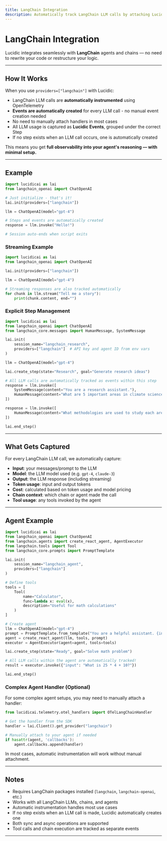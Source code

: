 ```yaml
---
title: LangChain Integration
description: Automatically track LangChain LLM calls by attaching Lucidic to your agent — even if it's deeply nested.
---
```


# LangChain Integration

Lucidic integrates seamlessly with **LangChain** agents and chains — no need to rewrite your code or restructure your logic.

---

## How It Works

When you use `providers=["langchain"]` with Lucidic:

- LangChain LLM calls are **automatically instrumented** using OpenTelemetry
- **Events are automatically created** for every LLM call - no manual event creation needed
- No need to manually attach handlers in most cases
- All LLM usage is captured as **Lucidic Events**, grouped under the correct Step
- If no step exists when an LLM call occurs, one is automatically created

This means you get **full observability into your agent's reasoning — with minimal setup.**

---

## Example

```python
import lucidicai as lai
from langchain_openai import ChatOpenAI

# Just initialize - that's it!
lai.init(providers=["langchain"])

llm = ChatOpenAI(model="gpt-4")

# Steps and events are automatically created
response = llm.invoke("Hello!")

# Session auto-ends when script exits
```

### Streaming Example

```python
import lucidicai as lai
from langchain_openai import ChatOpenAI

lai.init(providers=["langchain"])

llm = ChatOpenAI(model="gpt-4")

# Streaming responses are also tracked automatically
for chunk in llm.stream("Tell me a story"):
    print(chunk.content, end="")
```

### Explicit Step Management

```python
import lucidicai as lai
from langchain_openai import ChatOpenAI
from langchain_core.messages import HumanMessage, SystemMessage

lai.init(
    session_name="langchain_research",
    providers=["langchain"]  # API key and agent ID from env vars
)

llm = ChatOpenAI(model="gpt-4")

lai.create_step(state="Research", goal="Generate research ideas")

# All LLM calls are automatically tracked as events within this step
response = llm.invoke([
    SystemMessage(content="You are a research assistant."),
    HumanMessage(content="What are 5 important areas in climate science?")
])

response = llm.invoke([
    HumanMessage(content="What methodologies are used to study each area?")
])

lai.end_step()
```

---

## What Gets Captured

For every LangChain LLM call, we automatically capture:

- **Input**: your messages/prompt to the LLM
- **Model**: the LLM model used (e.g. `gpt-4`, `claude-3`)
- **Output**: the LLM response (including streaming)
- **Token usage**: input and output tokens
- **Cost**: calculated based on token usage and model pricing
- **Chain context**: which chain or agent made the call
- **Tool usage**: any tools invoked by the agent


---

## Agent Example

```python
import lucidicai as lai
from langchain_openai import ChatOpenAI
from langchain.agents import create_react_agent, AgentExecutor
from langchain.tools import Tool
from langchain_core.prompts import PromptTemplate

lai.init(
    session_name="langchain_agent",
    providers=["langchain"]
)

# Define tools
tools = [
    Tool(
        name="Calculator",
        func=lambda x: eval(x),
        description="Useful for math calculations"
    )
]

# Create agent
llm = ChatOpenAI(model="gpt-4")
prompt = PromptTemplate.from_template("You are a helpful assistant. {input}")
agent = create_react_agent(llm, tools, prompt)
executor = AgentExecutor(agent=agent, tools=tools)

lai.create_step(state="Ready", goal="Solve math problem")

# All LLM calls within the agent are automatically tracked!
result = executor.invoke({"input": "What is 25 * 4 + 10?"})

lai.end_step()
```

### Complex Agent Handler (Optional)

For some complex agent setups, you may need to manually attach a handler:

```python
from lucidicai.telemetry.otel_handlers import OTelLangChainHandler

# Get the handler from the SDK
handler = lai.Client().get_provider("langchain")

# Manually attach to your agent if needed
if hasattr(agent, 'callbacks'):
    agent.callbacks.append(handler)
```

In most cases, automatic instrumentation will work without manual attachment.

---

## Notes

- Requires LangChain packages installed (`langchain`, `langchain-openai`, etc.)
- Works with all LangChain LLMs, chains, and agents
- Automatic instrumentation handles most use cases
- If no step exists when an LLM call is made, Lucidic automatically creates one
- Both sync and async operations are supported
- Tool calls and chain execution are tracked as separate events

---

